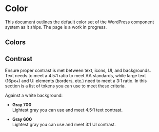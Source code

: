 
<Meta title="Tokens/Color" name="page" />

# Color

This document outlines the default color set of the WordPress component system as it ships. The page is a work in progress. 

## Colors

<ColorPalette>
	<ColorItem
		title="Gray Tones"
		subtitle=""
		colors={{
			'$black': '#000',
			'$gray-900': '#1e1e1e',
			'$gray-800': '#2f2f2f',
			'$gray-700': '#757575',
			'$gray-600': '#949494',
			'$gray-400': '#ccc',
			'$gray-300': '#ddd',
			'$gray-200': '#e0e0e0',
			'$gray-100': '#f0f0f0',
			'$white': '#fff',
		}}
	/>
</ColorPalette>

<ColorPalette>
	<ColorItem
		title="Alert colors"
		subtitle=""
		colors={{
			'Alert Yellow': '#f0b849',
			'Alert Red': '#cc1818',
			'Alert Green': '#4ab866',
		}}
	/>
</ColorPalette>

## Contrast

Ensure proper contrast is met between text, icons, UI, and backgrounds. Text needs to meet a 4.5:1 ratio to meet AA standards, while large text (16px+) and UI elements (borders, etc.) need to meet a 3:1 ratio. In this section is a list of tokens you can use to meet these criteria.

Against a white background:

* **Gray 700**\
Lightest gray you can use and meet 4.5:1 text contrast.

* **Gray 600**\
Lightest gray you can use and meet 3:1 UI contrast.
